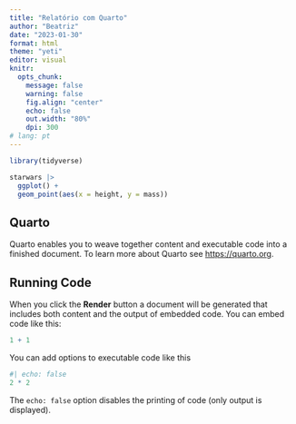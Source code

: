 ```yaml
---
title: "Relatório com Quarto"
author: "Beatriz"
date: "2023-01-30"
format: html
theme: "yeti"
editor: visual
knitr:
  opts_chunk:
    message: false
    warning: false
    fig.align: "center"
    echo: false
    out.width: "80%"
    dpi: 300
# lang: pt
---
```





```r
library(tidyverse)
```


```r
starwars |> 
  ggplot() +
  geom_point(aes(x = height, y = mass))
```


## Quarto

Quarto enables you to weave together content and executable code into a finished document. To learn more about Quarto see <https://quarto.org>.

## Running Code

When you click the **Render** button a document will be generated that includes both content and the output of embedded code. You can embed code like this:

```r
1 + 1
```

You can add options to executable code like this

```r
#| echo: false
2 * 2
```

The `echo: false` option disables the printing of code (only output is displayed).
